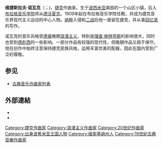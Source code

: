 {{Infobox classical
| 中文名       = 诺瓦克
| 画像         = Page The music of Bohemia 49.png
| 附注         =      
| 原文名       = Vítězslav Novák
| 国别         = 捷克    
| 出生日期     = {{birth date|1870|12|5}}
| 出生地       = 卡梅涅茨-纳德利波
| 逝世日期     = {{death date and age|1949|7|18|1870|12|5}}
| 逝世地       = 斯库捷奇
| 所属时期     = 浪漫主义，20世纪
| 所属乐派     =  
| 擅长作品类型 = 管弦乐，钢琴曲
| 代表作       = 交响诗《托曼与仙女》《在塔特拉山中》，钢琴曲《潘神》《英雄奏鸣曲》
| 师从         = [[德沃夏克|德沃夏克]]
| 学生         = [[哈巴|哈巴]]
| 官方网站     = 
}}

'''维捷斯拉夫·诺瓦克'''（{{lang-cs|Vítězslav Novák}}；{{bd|1870年|12月5日|1949年|7月18日}})，[[捷克|捷克]]作曲家。生于[[波西米亚|波西米亚]]南部的一个山区小镇，后入[[布拉格音乐学院|布拉格音乐学院]]师从[[德沃夏克|德沃夏克]]。1909年起在布拉格音乐学院任教，并成为捷克音乐界现代主义运动的中心人物。[[纳粹|纳粹]]入侵和[[二战|二战]]后他一直留在捷克，并从事[[回忆录|回忆录]]的写作。

诺瓦克的音乐风格受[[德奥|德奥]]晚期[[浪漫主义音乐|浪漫主义]]，特别是[[理查·施特劳斯|理查·施特劳斯]]的影响很大，同时也受到[[德彪西|德彪西]]的一些影响。一部分作品有较强的现代性，但晚期作品又趋于保守。他在创作中始终注意保持捷克民族风格，运用丰富优美的配器，因此在国内受到广泛的尊敬。

== 参见 ==
* [[古典音乐作曲家列表|古典音乐作曲家列表]]

== 外部連結 ==
{{Commonscat|Vítězslav Novák}}
* {{Internet Archive author |sname=Vítězslav Novák |sopt=t}}
*{{IMSLP|id=Novák, Vítězslav}}

{{Authority control}}

{{DEFAULTSORT:Novak, Vitezslav}}
[[Category:捷克作曲家|Category:捷克作曲家]]
[[Category:浪漫主义作曲家|Category:浪漫主义作曲家]]
[[Category:20世纪作曲家|Category:20世纪作曲家]]
[[Category:出身波希米亚王国人物|Category:出身波希米亚王国人物]]
[[Category:维索基纳州人|Category:维索基纳州人]]
[[Category:19世紀古典音樂作曲家|Category:19世紀古典音樂作曲家]]